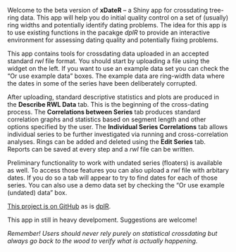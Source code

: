 Welcome to the beta version of **xDateR** -- a Shiny app for crossdating tree-ring data. This app will help you do initial quality control on a set of (usually) ring widths and potentially identify dating problems.  The idea for this app is to use existing functions in the pacakge *dplR* to provide an interactive environment for assessing dating quality and potentially fixing problems.

This app contains tools for crossdating data uploaded in an accepted standard *rwl* file format. You should start by uploading a file using the widget on the left. If you want to use an example data set you can check the "Or use example data" boxes. The example data are  ring-width data where the dates in some of the series have been deliberately corrupted.

After uploading, standard descriptive statistics and plots are produced in the **Describe RWL Data** tab. This is the beginning of the cross-dating process. The **Correlations between Series** tab produces standard correlation graphs and statistics based on segment length and other options specified by the user. The **Individual Series Correlations** tab allows individual series to be further investigated via running and cross-correlation analyses. Rings can be added and deleted using the **Edit Series** tab. Reports can be saved at every step and a *rwl* file can be written. 

Preliminary functionality to work with undated series (floaters) is available as well. To access those features you can also upload a *rwl* file with arbitary dates. If you do so a tab will appear to try to find dates for each of those series. You can also use a demo data set by checking the "Or use example (undated) data" box.

[This project is on GitHub](https://github.com/AndyBunn/dplR/) as is [dplR](https://github.com/AndyBunn/dplR/). 

This app in still in heavy develpoment. Suggestions are welcome!

*Remember! Users should never rely purely on statistical crossdating but always go back to the wood to verify what is actually happening.*
